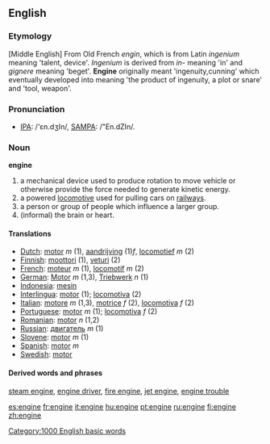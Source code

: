 ==English==
===Etymology===
[Middle English] From Old French ''engin'', which is from Latin ''ingenium'' meaning 'talent, device'. ''Ingenium'' is derived from ''in-'' meaning 'in' and ''gignere'' meaning 'beget'. '''Engine''' originally meant 'ingenuity,cunning' which eventually developed into meaning 'the product of ingenuity, a plot or snare' and 'tool, weapon'.

===Pronunciation===
* [[w:IPA_chart_for_English|IPA]]: /'ɛn.dʒIn/, [[w:SAMPA/English|SAMPA]]: /"En.dZIn/.

=== Noun ===
'''engine'''
#a mechanical device used to produce rotation to move vehicle or otherwise provide the force needed to generate kinetic energy.
#a powered [[locomotive]] used for pulling cars on [[railway]]s.
#a person or group of people which influence a larger group.
#(informal) the brain or heart.

==== Translations ====
*[[Dutch]]: [[motor]] ''m'' (1), [[aandrijving]] (1)''f'', [[locomotief]] ''m'' (2)
*[[Finnish]]: [[moottori]] (1), [[veturi]] (2)
*[[French]]: [[moteur]] ''m'' (1), [[locomotif]] ''m'' (2)
*[[German]]: [[Motor]] ''m'' (1,3), [[Triebwerk]] ''n'' (1)
*[[Indonesia]]: [[mesin]]
*[[Interlingua]]: [[motor]] (1); [[locomotiva]] (2)
*[[Italian]]: [[motore]] ''m'' (1,3), [[motrice]] ''f'' (2), [[locomotiva]] ''f'' (2)
*[[Portuguese]]: [[motor]] ''m'' (1); [[locomotiva]] ''f'' (2)
*[[Romanian]]: [[motor]] ''n'' (1,2)
*[[Russian]]: [[двигатель]] ''m'' (1)
*[[Slovene]]: [[motor]] ''m'' (1)
*[[Spanish]]: [[motor]] ''m''
*[[Swedish]]: [[motor]]

==== Derived words and phrases ====
[[steam engine]], [[engine driver]], [[fire engine]], [[jet engine]], [[engine trouble]]

[[Category:1000 English basic words]]

[[es:engine]]
[[fr:engine]]
[[it:engine]]
[[hu:engine]]
[[pt:engine]]
[[ru:engine]]
[[fi:engine]]
[[zh:engine]]